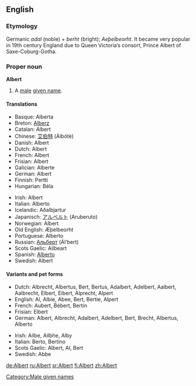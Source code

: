 ==English==

===Etymology===
Germanic ''adal'' (noble) + ''berht'' (bright); {{ang}} ''Aeþelbeorht''. It became very popular in 19th century England due to Queen Victoria’s consort, Prince Albert of Saxe-Coburg-Gotha.

===Proper noun===
'''Albert'''

# A [[male]] [[given name]].

====Translations====
{{top}}
*Basque: Alberta
*Breton: [[Alberz]]
*Catalan: Albert
*Chinese: [[艾伯特]] (Àibótè)
*Danish: Albert
*Dutch: Albert
*French: Albert
*Frisian: Albert
*Galician: Alberte
*German: Albert
*Finnish: Pertti
*Hungarian: Béla
{{mid}}
*Irish: Albert
*Italian: Alberto
*Icelandic: Aðalbjartur
*Japanisch: [[アルベルト]] (Aruberuto)
*Norwegian: Albert
*Old English: Æþelbeorht
*Portuguese: Alberto
*Russian: [[Альберт]] (Ál’bert)
*Scots Gaelic: Ailbeart
*Spanish: [[Alberto]]
*Swedish: Albert
{{bottom}}

====Variants and pet forms====
{{top}}
*Dutch: Albrecht, Albertus, Bert, Bertus, Adalbert, Adelbert, Aalbert, Aalbrecht, Elbert, Eibert, Alprecht, Alpert
*English: Al, Albie, Abee, Bert, Bertie, Alpert
*French: Aubert, Bébert, Bertin
*Frisian: Elbert
*German: Albert, Albrecht, Adalbert, Adelbert, Bert, Brecht, Albertus, Alberto
{{mid}}
*Irish: Ailbe, Ailbhe, Alby
*Italian: Berto, Bertino
*Scots Gaelic: Albert, Al, Bert
*Swedish: Abbe
{{bottom}}

[[Category:Male given names]]

[[de:Albert]]
[[ru:Albert]]
[[sr:Albert]]
[[fi:Albert]]
[[zh:Albert]]